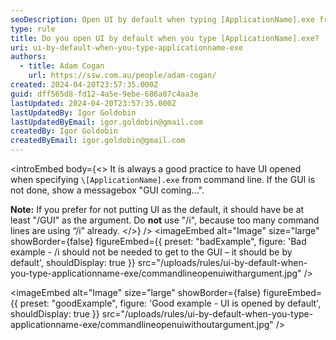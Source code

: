 ```yaml
---
seoDescription: Open UI by default when typing [ApplicationName].exe from command line for seamless user experience.
type: rule
title: Do you open UI by default when you type [ApplicationName].exe?
uri: ui-by-default-when-you-type-applicationname-exe
authors:
  - title: Adam Cogan
    url: https://ssw.com.au/people/adam-cogan/
created: 2024-04-20T23:57:35.000Z
guid: dff565d8-fd12-4a5e-9ebe-686a07c4aa3e
lastUpdated: 2024-04-20T23:57:35.000Z
lastUpdatedBy: Igor Goldobin
lastUpdatedByEmail: igor.goldobin@gmail.com
createdBy: Igor Goldobin
createdByEmail: igor.goldobin@gmail.com
---
```


<introEmbed
  body={<>
It is always a good practice to have UI opened when specifying `\[ApplicationName].exe` from command line. If the GUI is not done, show a messagebox "GUI coming...".

**Note:** If you prefer for not putting UI as the default, it should have be at least "/GUI" as the argument. Do **not** use "/i", because too many command lines are using “/i” already.
  </>}
/>
<imageEmbed
  alt="Image"
  size="large"
  showBorder={false}
  figureEmbed={{
    preset: "badExample",
    figure: 'Bad example - /i should not be needed to get to the GUI – it should be by default',
    shouldDisplay: true
  }}
  src="/uploads/rules/ui-by-default-when-you-type-applicationname-exe/commandlineopenuiwithargument.jpg"
/>

<imageEmbed
  alt="Image"
  size="large"
  showBorder={false}
  figureEmbed={{
    preset: "goodExample",
    figure: 'Good example - UI is opened by default',
    shouldDisplay: true
  }}
  src="/uploads/rules/ui-by-default-when-you-type-applicationname-exe/commandlineopenuiwithoutargument.jpg"
/>

